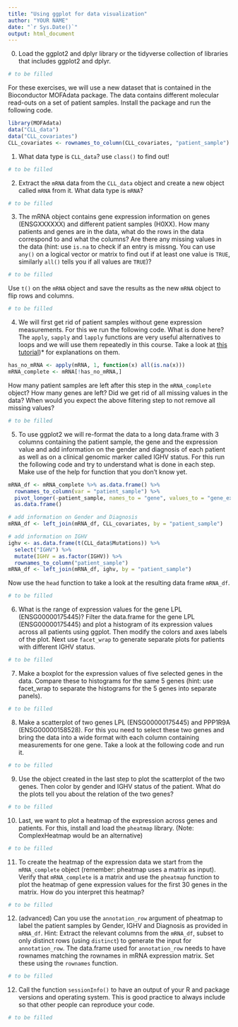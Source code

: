 ```yaml
---
title: "Using ggplot for data visualization"
author: "YOUR NAME"
date: "`r Sys.Date()`"
output: html_document
---
```


0. Load the ggplot2 and dplyr library or the tidyverse collection of libraries that includes ggplot2 and dplyr.
```r
# to be filled
```

For these exercises, we will use a new dataset that is contained in the Bioconductor MOFAdata package. The data contains different molecular read-outs on a set of patient samples. Install the package and run the following code.
```r
library(MOFAdata)
data("CLL_data")
data("CLL_covariates")
CLL_covariates <- rownames_to_column(CLL_covariates, "patient_sample")
```


1. What data type is `CLL_data`? use `class()` to find out!
```r
# to be filled
```

2. Extract the `mRNA` data from the `CLL_data` object and create a new object called `mRNA` from it. What data type is `mRNA`?
 
```r
# to be filled
```

3. The mRNA object contains gene expression information on genes (ENSGXXXXXX) and different patient samples (H0XX). How many patients and genes are in the data, what do the rows in the data correspond to and what the columns? Are there any missing values in the data (hint: use `is.na` to check if an entry is missng. You can use `any()` on a logical vector or matrix to find out if at least one value is `TRUE`, similarly `all()` tells you if all values are `TRUE`)?
```r
# to be filled
```

Use `t()` on the `mRNA` object and save the results as the new `mRNA` object to flip rows and columns.
```r
# to be filled
```

4. We will first get rid of patient samples without gene expression measurements. For this we run the following code. What is done here? The `apply`, `sapply` and `lapply` functions are very useful alternatives to loops and we will use them repeatedly in this course. Take a look at [this tutorial](https://www.datacamp.com/community/tutorials/r-tutorial-apply-family))* for explanations on them.
```r
has_no_mRNA <- apply(mRNA, 1, function(x) all(is.na(x)))
mRNA_complete <- mRNA[!has_no_mRNA,]
```

How many patient samples are left after this step in the `mRNA_complete` object? How many genes are left? Did we get rid of all missing values in the data? When would you expect the above filtering step to not remove all missing values?
```r
# to be filled
```

5. To use ggplot2 we will re-format the data to a long data.frame with 3 columns containing the patient sample, the gene and the expression value and add information on the gender and diagnosis of each patient as well as on a clinical genomic marker called IGHV status. For this run the following code and try to understand what is done in each step. Make use of the help for function that you don't know yet.
```r
mRNA_df <- mRNA_complete %>% as.data.frame() %>%
  rownames_to_column(var = "patient_sample") %>%
  pivot_longer(-patient_sample, names_to = "gene", values_to = "gene_expression") %>%
  as.data.frame()

# add information on Gender and Diagnosis
mRNA_df <- left_join(mRNA_df, CLL_covariates, by = "patient_sample")

# add information on IGHV
ighv <- as.data.frame(t(CLL_data$Mutations)) %>%
  select("IGHV") %>%
  mutate(IGHV = as.factor(IGHV)) %>%
  rownames_to_column("patient_sample")
mRNA_df <- left_join(mRNA_df, ighv, by = "patient_sample")
```


Now use the `head` function to take a look at the resulting data frame `mRNA_df`.
```r
# to be filled
```

6. What is the range of expression values for the gene LPL (ENSG00000175445)? Filter the data.frame for the gene LPL (ENSG00000175445) and plot a histogram of its expression values across all patients using ggplot. Then modify the colors and axes labels of the plot. Next use `facet_wrap` to generate separate plots for patients with different IGHV status.
```r
# to be filled
```

7. Make a boxplot for the expression values of five selected genes in the data. Compare these to histograms for the same 5 genes (hint: use facet_wrap to separate the histograms for the 5 genes into separate panels).
```r
# to be filled
```

8. Make a scatterplot of two genes LPL (ENSG00000175445) and PPP1R9A (ENSG00000158528). For this you need to select these two genes and bring the data into a wide format with each column containing measurements for one gene. Take a look at the following code and run it.
```r
# to be filled
```

9. Use the object created in the last step to plot the scatterplot of the two genes. Then color by gender and IGHV status of the patient. What do the plots tell you about the relation of the two genes?
```r
# to be filled
```

10. Last, we want to plot a heatmap of the expression across genes and patients. For this, install and load the `pheatmap` library. (Note: ComplexHeatmap would be an alternative)
```r
# to be filled
```

11. To create the heatmap of the expression data we start from the `mRNA_complete` object (remember: pheatmap uses a matrix as input). Verify that `mRNA_complete` is a matrix and use the `pheatmap` function to plot the heatmap of gene expression values for the first 30 genes in the matrix. How do you interpret this heatmap?
```r
# to be filled
```

12. (advanced) Can you use the `annotation_row` argument of pheatmap to label the patient samples by Gender, IGHV and Diagnosis as provided in `mRNA_df`. Hint: Extract the relevant columns from the `mRNA_df`, subset to only distinct rows (using `distinct`) to generate the input for `annotation_row`. The data.frame used for `annotation_row` needs to have rownames matching the rownames in mRNA expression matrix. Set these using the `rownames` function.
```r
# to be filled
```

12. Call the function `sessionInfo()` to have an output of your R and package versions and operating system. This is good practice to always include so that other people can reproduce your code.
```r
# to be filled
```

